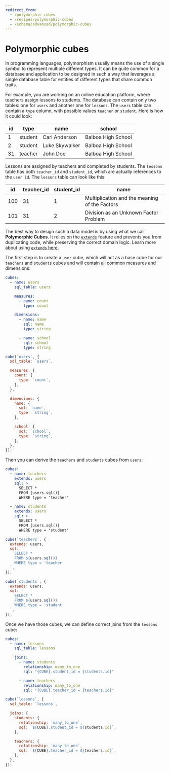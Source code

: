 ```yaml
---
redirect_from:
  - /polymorphic-cubes
  - /recipes/polymorphic-cubes
  - /schema/advanced/polymorphic-cubes
---
```


# Polymorphic cubes

In programming languages, polymorphism usually means the use of a single symbol
to represent multiple different types. It can be quite common for a database and
application to be designed in such a way that leverages a single database table
for entities of different types that share common traits.

For example, you are working on an online education platform, where teachers
assign lessons to students. The database can contain only two tables: one for
`users` and another one for `lessons`. The `users` table can contain a `type`
column, with possible values `teacher` or `student`. Here is how it could look:

| **id** | **type** | **name**       | **school**         |
| ------ | -------- | -------------- | ------------------ |
| 1      | student  | Carl Anderson  | Balboa High School |
| 2      | student  | Luke Skywalker | Balboa High School |
| 31     | teacher  | John Doe       | Balboa High School |

Lessons are assigned by teachers and completed by students. The `lessons` table
has both `teacher_id` and `student_id`, which are actually references to the
`user id`. The `lessons` table can look like this:

| **id** | **teacher_id** | **student_id** | **name**                                      |
| ------ | -------------- | -------------- | --------------------------------------------- |
| 100    | 31             | 1              | Multiplication and the meaning of the Factors |
| 101    | 31             | 2              | Division as an Unknown Factor Problem         |

The best way to design such a data model is by using what we call **Polymorphic
Cubes**. It relies on the [`extends`][ref-schema-ref-cubes-extends] feature and
prevents you from duplicating code, while preserving the correct domain logic.
Learn more about using [`extends` here][ref-schema-advanced-extend].

The first step is to create a `user` cube, which will act as a base cube for our
`teachers` and `students` cubes and will contain all common measures and
dimensions:

<CodeTabs>

```yaml
cubes:
  - name: users
    sql_table: users

    measures:
      - name: count
        type: count

    dimensions:
      - name: name
        sql: name
        type: string

      - name: school
        sql: school
        type: string
```

```javascript
cube(`users`, {
  sql_table: `users`,

  measures: {
    count: {
      type: `count`,
    },
  },

  dimensions: {
    name: {
      sql: `name`,
      type: `string`,
    },

    school: {
      sql: `school`,
      type: `string`,
    },
  },
});
```

</CodeTabs>

Then you can derive the `teachers` and `students` cubes from `users`:

<CodeTabs>

```yaml
cubes:
  - name: teachers
    extends: users
    sql: >
      SELECT *
      FROM {users.sql()}
      WHERE type = 'teacher'

  - name: students
    extends: users
    sql: >
      SELECT *
      FROM {users.sql()}
      WHERE type = 'student'
```

```javascript
cube(`teachers`, {
  extends: users,
  sql: `
    SELECT *
    FROM ${users.sql()}
    WHERE type = 'teacher'
  `,
});

cube(`students`, {
  extends: users,
  sql: `
    SELECT *
    FROM ${users.sql()}
    WHERE type = 'student'
  `,
});
```

</CodeTabs>

Once we have those cubes, we can define correct joins from the `lessons` cube:

<CodeTabs>

```yaml
cubes:
  - name: lessons
    sql_table: lessons

    joins:
      - name: students
        relationship: many_to_one
        sql: "{CUBE}.student_id = {students.id}"

      - name: teachers
        relationship: many_to_one
        sql: "{CUBE}.teacher_id = {teachers.id}"
```

```javascript
cube(`lessons`, {
  sql_table: `lessons`,

  joins: {
    students: {
      relationship: `many_to_one`,
      sql: `${CUBE}.student_id = ${students.id}`,
    },

    teachers: {
      relationship: `many_to_one`,
      sql: `${CUBE}.teacher_id = ${teachers.id}`,
    },
  },
});
```

</CodeTabs>

[ref-schema-advanced-extend]: /schema/advanced/extending-cubes
[ref-schema-ref-cubes-extends]: /schema/reference/cube#extends
